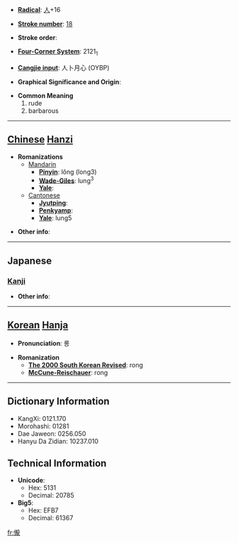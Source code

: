 * '''[[Wiktionary:Chinese radical index| Radical]]''': [[Wiktionary:Chinese radical index 人|人]]+16

* '''[[Wiktionary:Chinese total strokes index|Stroke number]]''': [[Wiktionary:Chinese total strokes index 18|18]]

* '''Stroke order''': 

* '''[[Wiktionary:Chinese four corner index|Four-Corner System]]''': 2121<sub>1</sub>

* '''[[Wiktionary:Chinese Cangjie index|Cangjie input]]''': 人卜月心 (OYBP)

* '''Graphical Significance and Origin''': 

* '''Common Meaning'''
*#rude
*# barbarous


----

== [[Chinese]] [[Hanzi]] ==

* '''Romanizations'''
** [[Mandarin]]
*** '''[[Pinyin]]''': lǒng (long3)
*** '''[[Wade-Giles]]''': lung<sup>3</sup>
*** '''[[Yale]]''': 
**[[Cantonese]]
***'''[[Jyutping]]''':
***'''[[Penkyamp]]''': 
***'''[[Yale]]''': lung5

* '''Other info''': 

----

==Japanese==
===[[Kanji]]===
{{kanji|on readings=[[ろう]] (rō), [[る]] (ru), [[りょう]] (ryō), [[りゅ]] (ryu)
|kun readings=[[でさあがらない]] (desaagaranai), [[うやむや]] (uyamuya)
}}

* '''Other info''':  

----

== [[Korean]] [[Hanja]] ==

* '''Pronunciation''': 롱

* '''Romanization'''
** '''[[The 2000 South Korean Revised Romanization|The 2000 South Korean Revised]]''': rong
** '''[[McCune-Reischauer]]''': rong

----

== Dictionary Information ==

* KangXi: 0121.170
* Morohashi: 01281
* Dae Jaweon: 0256.050
* Hanyu Da Zidian: 10237.010

== Technical Information ==

* '''Unicode''':
** Hex: 5131
** Decimal: 20785
* '''Big5''':
** Hex: EFB7
** Decimal: 61367

[[fr:儱]]
